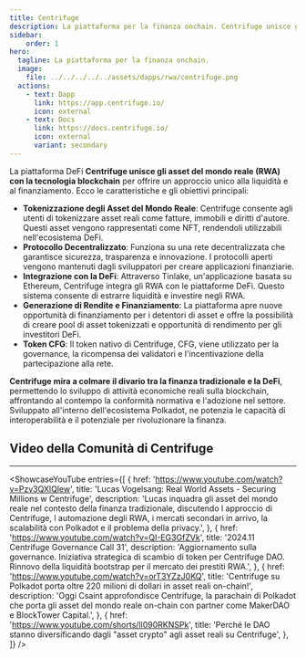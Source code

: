 ```yaml
---
title: Centrifuge
description: La piattaforma per la finanza onchain. Centrifuge unisce gli asset del mondo reale (RWA) con la tecnologia blockchain.
sidebar: 
    order: 1
hero:
  tagline: La piattaforma per la finanza onchain.
  image: 
    file: ../../../../../assets/dapps/rwa/centrifuge.png
  actions:
    - text: Dapp
      link: https://app.centrifuge.io/
      icon: external
    - text: Docs
      link: https://docs.centrifuge.io/
      icon: external
      variant: secondary
---
```



La piattaforma DeFi **Centrifuge unisce gli asset del mondo reale (RWA) con la tecnologia blockchain** per offrire un approccio unico alla liquidità e al finanziamento. Ecco le caratteristiche e gli obiettivi principali:
- **Tokenizzazione degli Asset del Mondo Reale**: Centrifuge consente agli utenti di tokenizzare asset reali come fatture, immobili e diritti d'autore. Questi asset vengono rappresentati come NFT, rendendoli utilizzabili nell'ecosistema DeFi.
- **Protocollo Decentralizzato**: Funziona su una rete decentralizzata che garantisce sicurezza, trasparenza e innovazione. I protocolli aperti vengono mantenuti dagli sviluppatori per creare applicazioni finanziarie.
- **Integrazione con la DeFi**: Attraverso Tinlake, un'applicazione basata su Ethereum, Centrifuge integra gli RWA con le piattaforme DeFi. Questo sistema consente di estrarre liquidità e investire negli RWA.
- **Generazione di Rendite e Finanziamento**: La piattaforma apre nuove opportunità di finanziamento per i detentori di asset e offre la possibilità di creare pool di asset tokenizzati e opportunità di rendimento per gli investitori DeFi.
- **Token CFG**: Il token nativo di Centrifuge, CFG, viene utilizzato per la governance, la ricompensa dei validatori e l'incentivazione della partecipazione alla rete.

**Centrifuge mira a colmare il divario tra la finanza tradizionale e la DeFi**, permettendo lo sviluppo di attività economiche reali sulla blockchain, affrontando al contempo la conformità normativa e l'adozione nel settore. Sviluppato all'interno dell'ecosistema Polkadot, ne potenzia le capacità di interoperabilità e il potenziale per rivoluzionare la finanza.

## Video della Comunità di Centrifuge
------------
<ShowcaseYouTube
  entries={[
                                    {
      href: 'https://www.youtube.com/watch?v=Pzv3QXlQlew',
      title: 'Lucas Vogelsang: Real World Assets - Securing Millions w Centrifuge',
      description: 'Lucas inquadra gli asset del mondo reale nel contesto della finanza tradizionale, discutendo l approccio di Centrifuge, l automazione degli RWA, i mercati secondari in arrivo, la scalabilità con Polkadot e il problema della privacy.',
          },
              {
      href: 'https://www.youtube.com/watch?v=QI-EG3GfZVk',
      title: '2024.11 Centrifuge Governance Call 31',
      description: 'Aggiornamento sulla governance. Iniziativa strategica di scambio di token per Centrifuge DAO. Rinnovo della liquidità bootstrap per il mercato dei prestiti RWA.',
          },
              {
      href: 'https://www.youtube.com/watch?v=orT3YZzJ0KQ',
      title: 'Centrifuge su Polkadot porta oltre 220 milioni di dollari in asset reali on-chain!',
      description: 'Oggi Csaint approfondisce Centrifuge, la parachain di Polkadot che porta gli asset del mondo reale on-chain con partner come MakerDAO e BlockTower Capital.',
          },
                        {
      href: 'https://www.youtube.com/shorts/ll090RKNSPk',
      title: 'Perché le DAO stanno diversificando dagli "asset crypto" agli asset reali su Centrifuge',
          },
  ]} />
